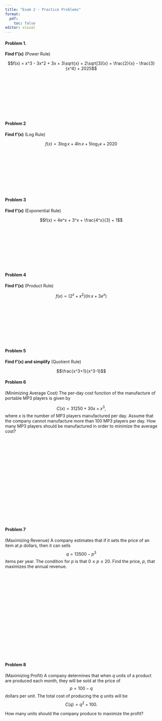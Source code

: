 ```yaml
---
title: "Exam 2 - Practice Problems"
format: 
  pdf:
    toc: false
editor: visual
---
```

\pagenumbering{gobble}

#### Problem 1. 

**Find f'(x)** (Power Rule)

$$f(x) = x^3 - 3x^2 + 3x + 3\sqrt{x} + 2\sqrt[3]{x} + \frac{2}{x} - \frac{3}{x^4} + 2025$$
\
\
\
\
\
\
\
\

#### Problem 2
**Find f'(x)** (Log Rule)

$$f(x) = 3\log x + 4\ln x + 5 \log_{7} x + 2020$$
\
\
\
\
\
\
\
\



#### Problem 3
**Find f'(x)** (Exponential Rule)

$$f(x) = 4e^x + 3^x + \frac{4^x}{3} + 1$$
\
\
\
\
\
\
\
\

#### Problem 4
**Find f'(x)** (Product Rule)

$$f(x) = (2^x + x^2)(\ln x + 3e^x)$$
\
\
\
\
\
\
\
\

#### Problem 5
**Find f'(x) and simplify** (Quotient Rule)

$$\frac{x^3+1}{x^3-1}$$


\pagebreak

#### Problem 6

(Minimizing Average Cost) The per-day cost function of the manufacture of portable MP3 players is given by

$$
C(x) = 31250 +30x + x^3,
$$
where $x$ is the number of MP3 players manufactured per day. Assume that the company cannot manufacture more than 100 MP3 players per day.  How many MP3 players should be manufactured in order to minimize the average cost? 


\
\
\
\
\
\
\
\
\
\
\
\
\
\
\
\

#### Problem 7

(Maximizing Revenue) A company estimates that if it sets the price of an item at $p$ dollars, then it can sells $$q = 13500 - p^3$$ items per year.  The condition for $p$ is that $0 \leq p \leq 20$. Find the price, $p$, that maximizes the annual revenue. 

\
\
\
\
\
\
\
\
\
\
\
\
\
\
\
\

#### Problem 8

(Maximizing Profit) A company determines that when $q$ units of a product are produced each month, they will be sold at the price of $$p = 100-q$$ dollars per unit. The total cost of producing the $q$ units will be $$C(q) = q^2 + 100.$$

How many units should the company produce to maximize the profit?
\
\
\
\
\
\
\
\
\
\
\
\
\
\
\
\
